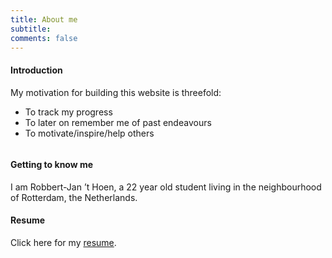 ```yaml
---
title: About me
subtitle:
comments: false
---
```


#### Introduction

My motivation for building this website is threefold:

- To track my progress
- To later on remember me of past endeavours
- To motivate/inspire/help others

<hr style="height:0px; visibility:hidden;" />

#### Getting to know me

I am Robbert-Jan 't Hoen, a 22 year old student living in the neighbourhood of Rotterdam, the Netherlands.   

#### Resume

Click here for my <a href="https://drive.google.com/open?id=0ByAqaAE8VwZ5V1hvaThqS3hrVk0" >resume</a>.